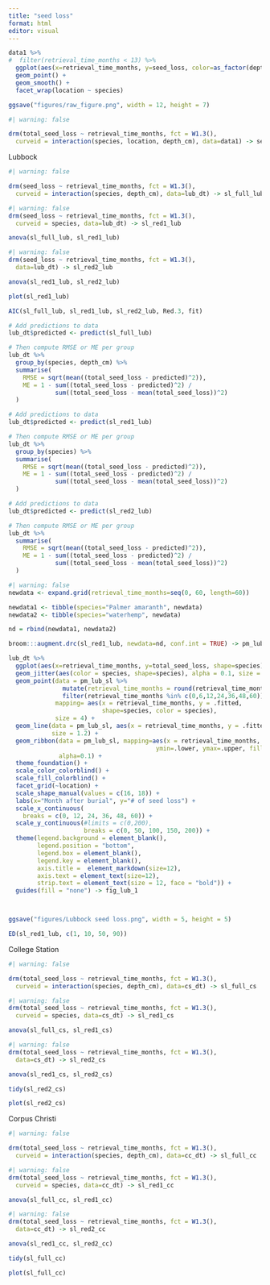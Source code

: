 ```yaml
---
title: "seed loss"
format: html
editor: visual
---
```








```r
data1 %>% 
#  filter(retrieval_time_months < 13) %>% 
  ggplot(aes(x=retrieval_time_months, y=seed_loss, color=as_factor(depth_cm))) +
  geom_point() +
  geom_smooth() +
  facet_wrap(location ~ species) 

ggsave("figures/raw_figure.png", width = 12, height = 7)
```



```r
#| warning: false

drm(total_seed_loss ~ retrieval_time_months, fct = W1.3(),
  curveid = interaction(species, location, depth_cm), data=data1) -> seed_loss
```




Lubbock

```r
#| warning: false

drm(seed_loss ~ retrieval_time_months, fct = W1.3(),
  curveid = interaction(species, depth_cm), data=lub_dt) -> sl_full_lub
```


```r
#| warning: false
drm(seed_loss ~ retrieval_time_months, fct = W1.3(),
  curveid = species, data=lub_dt) -> sl_red1_lub
```



```r
anova(sl_full_lub, sl_red1_lub)
```

```r
#| warning: false
drm(seed_loss ~ retrieval_time_months, fct = W1.3(),
  data=lub_dt) -> sl_red2_lub
```


```r
anova(sl_red1_lub, sl_red2_lub)
```








```r
plot(sl_red1_lub)
```


```r
AIC(sl_full_lub, sl_red1_lub, sl_red2_lub, Red.3, fit)
```


```r
# Add predictions to data
lub_dt$predicted <- predict(sl_full_lub)

# Then compute RMSE or ME per group
lub_dt %>%
  group_by(species, depth_cm) %>%
  summarise(
    RMSE = sqrt(mean((total_seed_loss - predicted)^2)),
    ME = 1 - sum((total_seed_loss - predicted)^2) /
             sum((total_seed_loss - mean(total_seed_loss))^2)
  )
```


```r
# Add predictions to data
lub_dt$predicted <- predict(sl_red1_lub)

# Then compute RMSE or ME per group
lub_dt %>%
  group_by(species) %>%
  summarise(
    RMSE = sqrt(mean((total_seed_loss - predicted)^2)),
    ME = 1 - sum((total_seed_loss - predicted)^2) /
             sum((total_seed_loss - mean(total_seed_loss))^2)
  )
```



```r
# Add predictions to data
lub_dt$predicted <- predict(sl_red2_lub)

# Then compute RMSE or ME per group
lub_dt %>%
  summarise(
    RMSE = sqrt(mean((total_seed_loss - predicted)^2)),
    ME = 1 - sum((total_seed_loss - predicted)^2) /
             sum((total_seed_loss - mean(total_seed_loss))^2)
  )
```



```r
#| warning: false
newdata <- expand.grid(retrieval_time_months=seq(0, 60, length=60))

newdata1 <- tibble(species="Palmer amaranth", newdata)
newdata2 <- tibble(species="waterhemp", newdata)

nd = rbind(newdata1, newdata2)

broom:::augment.drc(sl_red1_lub, newdata=nd, conf.int = TRUE) -> pm_lub_sl

```


```r
lub_dt %>% 
  ggplot(aes(x=retrieval_time_months, y=total_seed_loss, shape=species)) +
  geom_jitter(aes(color = species, shape=species), alpha = 0.1, size = 4) +
  geom_point(data = pm_lub_sl %>% 
               mutate(retrieval_time_months = round(retrieval_time_months,0)) %>% 
               filter(retrieval_time_months %in% c(0,6,12,24,36,48,60)), 
             mapping= aes(x = retrieval_time_months, y = .fitted, 
                          shape=species, color = species), 
             size = 4) +
  geom_line(data = pm_lub_sl, aes(x = retrieval_time_months, y = .fitted, color = species), 
            size = 1.2) +
  geom_ribbon(data = pm_lub_sl, mapping=aes(x = retrieval_time_months, y = .fitted, 
                                         ymin=.lower, ymax=.upper, fill = species), 
              alpha=0.1) +
  theme_foundation() +
  scale_color_colorblind() +
  scale_fill_colorblind() +
  facet_grid(~location) +
  scale_shape_manual(values = c(16, 18)) +
  labs(x="Month after burial", y="# of seed loss") +
  scale_x_continuous(
    breaks = c(0, 12, 24, 36, 48, 60)) +
  scale_y_continuous(#limits = c(0,200), 
                     breaks = c(0, 50, 100, 150, 200)) +
  theme(legend.background = element_blank(),
        legend.position = "bottom",
        legend.box = element_blank(),
        legend.key = element_blank(),
        axis.title =  element_markdown(size=12),
        axis.text = element_text(size=12),
        strip.text = element_text(size = 12, face = "bold")) +
  guides(fill = "none") -> fig_lub_1



ggsave("figures/Lubbock seed loss.png", width = 5, height = 5)
```



```r
ED(sl_red1_lub, c(1, 10, 50, 90))
```













College Station

```r
#| warning: false

drm(total_seed_loss ~ retrieval_time_months, fct = W1.3(),
  curveid = interaction(species, depth_cm), data=cs_dt) -> sl_full_cs
```


```r
#| warning: false
drm(total_seed_loss ~ retrieval_time_months, fct = W1.3(),
  curveid = species, data=cs_dt) -> sl_red1_cs
```


```r
anova(sl_full_cs, sl_red1_cs)
```


```r
#| warning: false
drm(total_seed_loss ~ retrieval_time_months, fct = W1.3(),
  data=cs_dt) -> sl_red2_cs
```


```r
anova(sl_red1_cs, sl_red2_cs)
```

```r
tidy(sl_red2_cs)
```



```r
plot(sl_red2_cs)
```





Corpus Christi

```r
#| warning: false

drm(total_seed_loss ~ retrieval_time_months, fct = W1.3(),
  curveid = interaction(species, depth_cm), data=cc_dt) -> sl_full_cc
```


```r
#| warning: false
drm(total_seed_loss ~ retrieval_time_months, fct = W1.3(),
  curveid = species, data=cc_dt) -> sl_red1_cc
```


```r
anova(sl_full_cc, sl_red1_cc)
```


```r
#| warning: false
drm(total_seed_loss ~ retrieval_time_months, fct = W1.3(),
  data=cc_dt) -> sl_red2_cc
```


```r
anova(sl_red1_cc, sl_red2_cc)
```



```r
tidy(sl_full_cc)
```



```r
plot(sl_full_cc)
```












